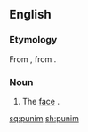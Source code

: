 ==English==

===Etymology===
From {{etyl|yi|en}}, from {{etyl|he|en}} {{m|he|פָּנִים||tr=paním|face}}.

===Noun===
{{en-noun}}

# The [[face]] {{gloss|front part of the head}}.

[[sq:punim]]
[[sh:punim]]